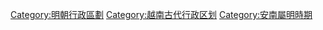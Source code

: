 [[Category:明朝行政區劃|Category:明朝行政區劃]]
[[Category:越南古代行政区划|Category:越南古代行政区划]]
[[Category:安南屬明時期‎|Category:安南屬明時期‎]]